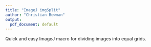 ```yaml
---
title: "ImageJ imgSplit"
author: "Christian Bowman"
output:
  pdf_document: default
---
```


\section{imgSplit}
Quick and easy ImageJ macro for dividing images into equal grids. 

\subsection{Workflow:}

\begin{enumerate}
  \item Download imgSplit.ijm
  \item Open ImageJ/ FIJI
  \item Navigate to Plugins > Macros > Edit... 
  
      \begin{minipage}[t]{\linewidth}   %https://tex.stackexchange.com/questions/46230/whats-the-best-way-to-include-graphics-in-an-enumerated-list
        \raggedright
        \includegraphics[width=.8\linewidth]{/home/cb/bioprogs/projects/fieldDIA/docs/demo_imgs/imgSplit-01.png}%
        \medskip
      \end{minipage}
      
  \item Open the imgSplit.ijm file (most likely in your /Downloads folder) and a box containing the macro will appear
  
      \begin{minipage}[t]{\linewidth}   %https://tex.stackexchange.com/questions/46230/whats-the-best-way-to-include-graphics-in-an-enumerated-list
        \raggedright
        \includegraphics[width=.8\linewidth]{/home/cb/bioprogs/projects/fieldDIA/docs/demo_imgs/imgSplit-02.png}%
        \medskip
      \end{minipage}
  
  \item Open the image you would like to split with File > Open...
  
  \pagebreak
  
  \item Click "Run" on the box with the imgSplit.ijm file
  
        \begin{minipage}[t]{\linewidth}   %https://tex.stackexchange.com/questions/46230/whats-the-best-way-to-include-graphics-in-an-enumerated-list
        \raggedright
        \includegraphics[width=.8\linewidth]{/home/cb/bioprogs/projects/fieldDIA/docs/demo_imgs/imgSplit-03.png}%
        \medskip
      \end{minipage}
      
  \item You should see the screen flash a little as the image gets processed. Your original image will close and an output box will appear containing the file name several times.
  
        \begin{minipage}[t]{\linewidth}   %https://tex.stackexchange.com/questions/46230/whats-the-best-way-to-include-graphics-in-an-enumerated-list
        \raggedright
        \includegraphics[width=.8\linewidth]{/home/cb/bioprogs/projects/fieldDIA/docs/demo_imgs/imgSplit-04.png}%
        \medskip
      \end{minipage}
  
  \item Check your folder containing the original image. You should see several new files that are split from the original.
  
        \begin{minipage}[t]{\linewidth}   %https://tex.stackexchange.com/questions/46230/whats-the-best-way-to-include-graphics-in-an-enumerated-list
        \raggedright
        \includegraphics[width=.8\linewidth]{/home/cb/bioprogs/projects/fieldDIA/docs/demo_imgs/imgSplit-05.png}%
        \medskip
      \end{minipage}
    
  \item The previous steps can be repeated for all your favorite images.
    
\end{enumerate}